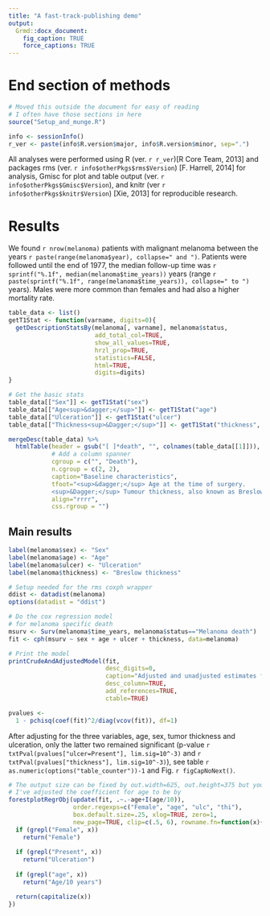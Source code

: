 ```yaml
---
title: "A fast-track-publishing demo"
output: 
  Grmd::docx_document:
    fig_caption: TRUE
    force_captions: TRUE
---
```


End section of methods
======================

```r
# Moved this outside the document for easy of reading
# I often have those sections in here
source("Setup_and_munge.R")
```

```r
info <- sessionInfo()
r_ver <- paste(info$R.version$major, info$R.version$minor, sep=".")
```

All analyses were performed using R (ver. `r r_ver`)[R Core Team, 2013] and packages rms (ver. `r info$otherPkgs$rms$Version`) [F. Harrell, 2014] for analysis, Gmisc for plot and table output (ver. `r info$otherPkgs$Gmisc$Version`), and knitr (ver `r info$otherPkgs$knitr$Version`) [Xie, 2013] for reproducible research.

Results
=======

We found `r nrow(melanoma)` patients with malignant melanoma between the years `r paste(range(melanoma$year), collapse=" and ")`. Patients were followed until the end of 1977, the median follow-up time was `r sprintf("%.1f", median(melanoma$time_years))` years (range `r paste(sprintf("%.1f", range(melanoma$time_years)), collapse=" to ")` years). Males were more common than females and had also a higher mortality rate.

```r
table_data <- list()
getT1Stat <- function(varname, digits=0){
  getDescriptionStatsBy(melanoma[, varname], melanoma$status, 
                        add_total_col=TRUE,
                        show_all_values=TRUE, 
                        hrzl_prop=TRUE,
                        statistics=FALSE, 
                        html=TRUE, 
                        digits=digits)
}

# Get the basic stats
table_data[["Sex"]] <- getT1Stat("sex")
table_data[["Age<sup>&dagger;</sup>"]] <- getT1Stat("age")
table_data[["Ulceration"]] <- getT1Stat("ulcer")
table_data[["Thickness<sup>&Dagger;</sup>"]] <- getT1Stat("thickness", digits=1)

mergeDesc(table_data) %>%
  htmlTable(header = gsub("[ ]*death", "", colnames(table_data[[1]])),
            # Add a column spanner
            cgroup = c("", "Death"),
            n.cgroup = c(2, 2),
            caption="Baseline characteristics", 
            tfoot="<sup>&dagger;</sup> Age at the time of surgery.
            <sup>&Dagger;</sup> Tumour thickness, also known as Breslow thickness, measured in mm.",
            align="rrrr",
            css.rgroup = "")

```

Main results
------------

```r
label(melanoma$sex) <- "Sex"
label(melanoma$age) <- "Age"
label(melanoma$ulcer) <- "Ulceration"
label(melanoma$thickness) <- "Breslow thickness"

# Setup needed for the rms coxph wrapper
ddist <- datadist(melanoma)
options(datadist = "ddist")

# Do the cox regression model 
# for melanoma specific death
msurv <- Surv(melanoma$time_years, melanoma$status=="Melanoma death")
fit <- cph(msurv ~ sex + age + ulcer + thickness, data=melanoma)

# Print the model
printCrudeAndAdjustedModel(fit, 
                           desc_digits=0,
                           caption="Adjusted and unadjusted estimates for melanoma specific death.",
                           desc_column=TRUE,
                           add_references=TRUE, 
                           ctable=TRUE)

pvalues <- 
  1 - pchisq(coef(fit)^2/diag(vcov(fit)), df=1)
```

After adjusting for the three variables, age, sex, tumor thickness and ulceration, only the latter two remained significant (p-value `r txtPval(pvalues["ulcer=Present"], lim.sig=10^-3)` and `r txtPval(pvalues["thickness"], lim.sig=10^-3)`), see table `r as.numeric(options("table_counter"))-1` and Fig. `r figCapNoNext()`.

```r
# The output size can be fixed by out.width=625, out.height=375 but you loose the caption
# I've adjusted the coefficient for age to be by 
forestplotRegrObj(update(fit, .~.-age+I(age/10)), 
                  order.regexps=c("Female", "age", "ulc", "thi"),
                  box.default.size=.25, xlog=TRUE, zero=1,
                  new_page=TRUE, clip=c(.5, 6), rowname.fn=function(x){
  if (grepl("Female", x))
    return("Female")
  
  if (grepl("Present", x))
    return("Ulceration")
  
  if (grepl("age", x))
    return("Age/10 years")

  return(capitalize(x))
})
```

